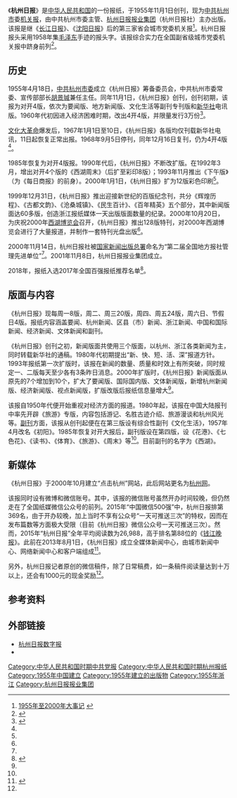 {{Infobox Newspaper
| name                = 杭州日报<br/><small>Hangzhou Daily<small>
| image               = RB4AiVslelCADCxPAANKOIg2l1E902.jpg
| caption             = 2018年6月17日头版
| type                = [[机关报|机关报]]、[[日报|日报]]
| format              = [[大报|大报]]
| owners              = [[杭州日报报业集团|杭州日报报业集团]]
| publisher           = 杭州日报报业集团（杭州日报社）
| president =董悦<ref name=hangzhougov>{{cite news|url =http://www.hangzhou.gov.cn/col/col809909/index.html|title =杭报集团（杭州日报社）|publisher =中国杭州|date =|accessdate =2018-06-17|archive-date =2020-11-29|archive-url =https://web.archive.org/web/20201129044353/http://www.hangzhou.gov.cn/col/col809909/index.html|dead-url =no}}</ref>
| editor              = 
| chiefeditor         = 万光政<ref name=hangzhougov/>
| assoceditor         = 
| staff               = 
| foundation          = 1955年11月1日
| ceased publication  = 
| political           = 
| language            = [[简体中文|简体中文]]
| price               = 人民币1元
| headquarters        = {{PRC}}[[浙江省|浙江省]][[杭州市|杭州市]][[下城区|下城区]]体育场路218号
| circulation         = 
| ISSN                =       
| website             = [http://hzdaily.hangzhou.com.cn/hzrb/index.html 杭州日报数字报]
| CN                  = 33-0002
}}
《'''杭州日报'''》是[[中华人民共和国|中华人民共和国]]的一份报纸，于1955年11月1日创刊，现为[[中共|中共]][[杭州市|杭州市]]委[[机关报|机关报]]，由中共杭州市委主管、[[杭州日报报业集团|杭州日报报业集团]]（杭州日报社）主办出版。该报是继《[[长江日报|长江日报]]》、《[[沈阳日报|沈阳日报]]》后的第三家省会城市党委机关报<ref name=history>[http://www.hbjt.com.cn/intro/C001005_4.html 1955年至2000年大事记] {{webarchive|url=https://web.archive.org/web/20130921152807/http://www.hbjt.com.cn/intro/C001005_4.html |date=2013-09-21 }}</ref>。杭州日报报头采用1958年集[[毛泽东|毛泽东]]手迹的报头字。该报综合实力在全国副省级城市党委机关报中跻身前列<ref name=profile>{{cite news|url =http://www.hbjt.com.cn/media/C003001_9.html|title =杭州日报|publisher =杭州日报报业集团　|date =|accessdate =2018-06-10|archive-date =2020-11-29|archive-url =https://web.archive.org/web/20201129044408/http://www.hbjt.com.cn/media/C003001_9.html|dead-url =no}}</ref>。

==历史==
1955年4月18日，[[中共杭州市委|中共杭州市委]]成立《杭州日报》筹备委员会，中共杭州市委常委、宣传部部长[[胡景瑊|胡景瑊]]兼任主任。同年11月1日，《杭州日报》创刊，创刊初期，该报为对开4版，依次为要闻版、地方新闻版、文化生活等副刊专刊版和[[新华社|新华社]]电讯版。1960年代初因进入经济困难时期，改出4开4版，并限量发行3万份<ref name=dfz>{{cite news|url =http://www.zjdfz.cn/tiptai.web/BookRead.aspx?bookid=201212082697|title =浙江省新闻志|publisher =浙江省人民政府地方志办公室　|date =|accessdate =2018-06-10|archive-date =2017-01-14|archive-url =https://web.archive.org/web/20170114002936/http://www.zjdfz.cn/tiptai.web/BookRead.aspx?bookid=201212082697|dead-url =no}}</ref>。

[[文化大革命|文化大革命]]爆发后，1967年1月1日至10日，《杭州日报》各版均仅刊载新华社电讯，11日起恢复正常出报。1968年9月5日停刊，同年12月16日复刊，仍为4开4版<ref name=dfz/>。

1985年恢复为对开4版报。1990年代后，《杭州日报》不断改扩版。在1992年3月，增出对开4个版的《西湖周末》（后扩至彩印8版）；1993年11月推出《下午版》（为《每日商报》的前身）。2000年1月1日，《杭州日报》扩为12版彩色印刷<ref name=dfz/>。

1999年12月31日，《杭州日报》推出迎接新世纪的百版纪念刊，共分《辉煌历程》、《古都文韵》、《沧桑城镇》、《民生百计》、《百年精英》五个部分，其中新闻版面达60多版，创造浙江报纸媒体一天出版版面数量的纪录。2000年10月20日，为庆祝2000年[[西湖博览会|西湖博览会]]召开，《杭州日报》推出128版特刊，对2000年西湖博览会进行了大量报道，并制作一套特刊光盘出版<ref name=dfz/>。

2000年11月14日，杭州日报社被[[国家新闻出版总署|国家新闻出版总署]]命名为“第二届全国地方报社管理先进单位”<ref name=history/>。2001年11月8日，杭州日报报业集团成立。

2018年，报纸入选2017年全国百强报纸推荐名单<ref>{{Cite web|title=2017年全国“百强报刊”推荐名单开始公示|url=http://www.ce.cn/culture/gd/201801/16/t20180116_27756145.shtml|accessdate=2021-02-10|author=赵新乐（中国新闻出版广电报）|date=2018-01-16|format=|work=www.ce.cn|publisher=[[中国经济网|中国经济网]]|language=|dead-url=no|archive-date=2020-11-05|archive-url=https://web.archive.org/web/20201105014543/http://www.ce.cn/culture/gd/201801/16/t20180116_27756145.shtml}}</ref>。

==版面与内容==
《杭州日报》现每周一8版，周二、周三20版，周四、周五24版，周六日、节假日4版。报纸内容涵盖要闻、杭州新闻、区县（市）新闻、浙江新闻、中国和国际新闻、经济新闻、文体新闻和副刊。

《杭州日报》创刊之初，新闻版面共使用三个版面，以杭州、浙江各类新闻为主，同时转载新华社的通稿。1980年代初期提出“新、快、短、活、深”报道方针。1993年报纸第一次扩版时，该报在新闻的数量、质量和时效上有所突破，同时规定一、二版每天至少各有3条昨日消息。2000年扩版时，《杭州日报》新闻版面从原先的7个增加到10个，扩大了要闻版、国际国内版、文体新闻版，新增杭州新闻版、经济新闻版、视点新闻版，扩版改版后报纸信息量增大<ref name=dfz/>。

该报自1950年代便开始重视对经济方面的报道。1980年起，该报在中国大陆报刊中率先开辟《旅游》专版，内容包括游记、名胜古迹介绍、旅游漫谈和杭州风光等。[[副刊|副刊]]方面，该报从创刊起便在在第三版设有综合性副刊《文化生活》，1957年4月改名《初阳》。1985年恢复对开大报后，副刊版设在第四版，设《花港》、《七色花》、《读书》、《体育》、《旅游》、《周末》等<ref name=dfz/>。目前副刊的名字为《西湖》。

==新媒体==
《杭州日报》于2000年10月建立“点击杭州”网站，此后网站更名为[[杭州网|杭州网]]。

该报同时设有微博和微信账号。其中，该报的微信账号虽然开办时间较晚，但仍然走在了全国纸媒微信公众号的前列。2015年“中国微信500强”中，杭州日报排第369名，由于开办较晚，加上当时不享有公众号“一天可推送三次”的特权，因而在发布篇数等方面极大受限（目前《杭州日报》微信公众号一天可推送三次）。然而，2015年“杭州日报”全年平均阅读数为26,988，高于排名第88位的《[[钱江晚报|钱江晚报]]》。此前在2013年8月1日，《杭州日报》成立全媒体新闻中心，由城市新闻中心、网络新闻中心和客户端组成<ref name=people>{{cite news|url =http://media.people.com.cn/n1/2017/0110/c409685-29012952.html|title =浙江省纸媒微信公众号的发展模式探究——以“都市快报”“钱江晚报”“杭州日报”为例|publisher =人民网|date =2017-01-10|accessdate =2018-06-11|archive-date =2017-01-18|archive-url =https://web.archive.org/web/20170118173253/http://media.people.com.cn/n1/2017/0110/c409685-29012952.html|dead-url =no}}</ref>。

另外，杭州日报记者原创的微信稿件，除了日常稿费，如一条稿件阅读量达到十万以上，还会有1000元的现金奖励<ref name=people/>。

==参考资料==
{{reflist|2}}

==外部链接==
*[http://hzdaily.hangzhou.com.cn/hzrb/index.html 杭州日报数字报] {{Wayback|url=http://hzdaily.hangzhou.com.cn/hzrb/index.html |date=20210325023221 }}
* {{Sinaweibo|id=hangzhoudaily}}

{{杭州市}}
{{全国百强报刊|2017}}

{{DEFAULTSORT:Hangzhou Daily}}
[[Category:中华人民共和国时期中共党报|Category:中华人民共和国时期中共党报]]
[[Category:中华人民共和国时期杭州报纸|Category:中华人民共和国时期杭州报纸]]
[[Category:1955年中国建立|Category:1955年中国建立]]
[[Category:1955年建立的出版物|Category:1955年建立的出版物]]
[[Category:1955年浙江|Category:1955年浙江]]
[[Category:杭州日报报业集团|Category:杭州日报报业集团]]